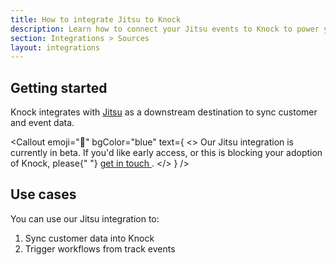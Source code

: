 ```yaml
---
title: How to integrate Jitsu to Knock
description: Learn how to connect your Jitsu events to Knock to power your product notifications.
section: Integrations > Sources
layout: integrations
---
```


## Getting started

Knock integrates with [Jitsu](https://jitsu.com) as a downstream destination to sync customer and event data.

<Callout
  emoji="🚧"
  bgColor="blue"
  text={
    <>
      Our Jitsu integration is currently in beta. If you'd like early access, or
      this is blocking your adoption of Knock, please{" "}
      <a href="mailto:support@knock.app?subject=Jitsu integration">
        get in touch
      </a>
      .
    </>
  }
/>

## Use cases

You can use our Jitsu integration to:

1. Sync customer data into Knock
2. Trigger workflows from track events
